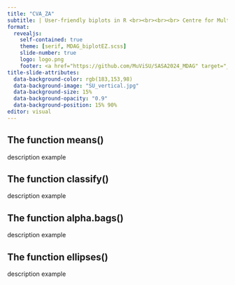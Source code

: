 ```yaml
---
title: "CVA_ZA"
subtitle: | User-friendly biplots in R <br><br><br><br> Centre for Multi-Dimensional Data Visualisation (MuViSU) <br>muvisu@sun.ac.za<br><br><br><br>**StatCon2023**
format: 
  revealjs:
    self-contained: true
    theme: [serif, MDAG_biplotEZ.scss]
    slide-number: true
    logo: logo.png
    footer: <a href="https://github.com/MuViSU/SASA2024_MDAG" target="_blank">https://github.com/MuViSU/SASA2024_MDAG</a>
title-slide-attributes: 
  data-background-color: rgb(183,153,98)
  data-background-image: "SU_vertical.jpg"
  data-background-size: 15%
  data-background-opacity: "0.9"
  data-background-position: 15% 90%
editor: visual
---
```


## The function means()

description example

## The function classify()

description example

## The function alpha.bags()

description example

## The function ellipses()

description example

